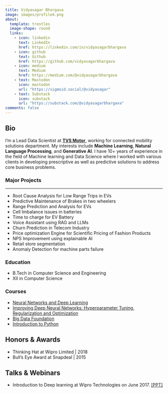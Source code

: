 ```yaml
---
title: Vidyasagar Bhargava
image: images/profile4.png
about:
  template: trestles
  image-shape: round
  links:
    - icon: linkedin
      text: LinkedIn
      href: https://linkedin.com/in/vidyasagarbhargava
    - icon: github
      text: Github
      href: https://github.com/vidyasagarbhargava
    - icon: medium
      text: Medium
      href: https://medium.com/@vidyasagarbhargava
    - text: Mastodon
      icon: mastodon
      url: "https://sigmoid.social/@vidyasagar"
    - text: Substack
      icon: substack
      url: "https://substack.com/@vidyasagarbhargava"
comments: false
---
```

::: {.column-page}

## Bio

I’m a Lead Data Scientist at **[TVS Motor](https://www.tvsmotor.com)**, working for connected mobility solutions department. My interests include **Machine Learning**, **Natural Language Processing**, and **Generative AI**. I have 10+ years of experience in the field of Machine learning and Data Science where I worked with various clients in developing prescriptive as well as predictive solutions to address core business problems. 



<p></p>

### Major Projects 

-------------------------------------------------------
* Root Cause Analysis for Low Range Trips in EVs  
* Predictive Maintenance of Brakes in two wheelers  
* Range Prediction and Analysis for EVs
* Cell Imbalance issues in batteries 
* Time to charge for EV Battery
* Voice Assistant using RAG and LLMs
* Churn Prediction in Telecom Industry
* Price optimization Engine for Scientific Pricing of Fashion Products
* NPS Improvement using explainable AI
* Retail store segmentation
* Anomaly Detection for machine parts failure

### Education 

* B.Tech in Computer Science and Engineering
* XII in Computer Science

### Courses
* [Neural Networks and Deep Learning](https://coursera.org/share/df47600c32654a6020f4ec27cbc1f121)
* [Improving Deep Neural Networks: Hyperparameter Tuning, Regularization and Optimization](https://www.coursera.org/account/accomplishments/verify/ZZLZ3U6GTBUL)
* [Big Data Foundation](https://www.credly.com/badges/39dba64e-03a2-47ae-816f-c5064cb88d93/linked_in_profile)
* [Introduction to Python](https://www.kaggle.com/learn/certification/vidyasagarbhargava/python)

## Honors & Awards  
* Thinking Hat at Wipro Limited | 2018
* Bull's Eye Award at Snapdeal | 2015

## Talks & Webinars

* Introduction to Deep learning at Wipro Technologies on June 2017. [[PPT]](https://speakerdeck.com/vidyasagarbhargava/introduction-to-deep-learning)




:::

<link rel="me" href="https://sigmoid.social/@vidyasagar">